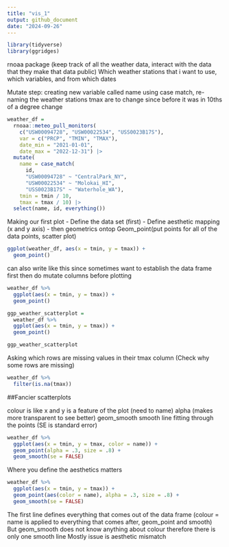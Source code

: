 ```yaml
---
title: "vis_1"
output: github_document
date: "2024-09-26"
---
```


```r
library(tidyverse)
library(ggridges)
```

rnoaa package (keep track of all the weather data, interact with the data that they make that data public)
Which weather stations that i want to use, which variables, and from which dates

Mutate step: creating new variable called name using case match, re-naming the weather stations 
tmax are to change since before it was in 10ths of a degree change 

```r
weather_df = 
  rnoaa::meteo_pull_monitors(
    c("USW00094728", "USW00022534", "USS0023B17S"),
    var = c("PRCP", "TMIN", "TMAX"), 
    date_min = "2021-01-01",
    date_max = "2022-12-31") |>
  mutate(
    name = case_match(
      id, 
      "USW00094728" ~ "CentralPark_NY", 
      "USW00022534" ~ "Molokai_HI",
      "USS0023B17S" ~ "Waterhole_WA"),
    tmin = tmin / 10,
    tmax = tmax / 10) |>
  select(name, id, everything())
```

Making our first plot 
- Define the data set (first)
- Define aesthetic mapping (x and y axis)
- then geometrics ontop 
    Geom_point(put points for all of the data points, scatter plot)

```r
ggplot(weather_df, aes(x = tmin, y = tmax)) + 
  geom_point()
```

can also write like this since sometimes want to establish the data frame first then do mutate columns before plotting
```r
weather_df %>% 
  ggplot(aes(x = tmin, y = tmax)) +
  geom_point()
```

```r
ggp_weather_scatterplot = 
  weather_df %>% 
  ggplot(aes(x = tmin, y = tmax)) + 
  geom_point()

ggp_weather_scatterplot
```

Asking which rows are missing values in their tmax column (Check why some rows are missing)
```r
weather_df %>% 
  filter(is.na(tmax))
```

##Fancier scatterplots 

colour is like x and y is a feature of the plot (need to name)
alpha (makes more transparent to see better)
geom_smooth smooth line fitting through the points (SE is standard error)
```r
weather_df %>% 
  ggplot(aes(x = tmin, y = tmax, color = name)) + 
  geom_point(alpha = .3, size = .8) + 
  geom_smooth(se = FALSE)
```

Where you define the aesthetics matters
```r
weather_df %>% 
  ggplot(aes(x = tmin, y = tmax)) + 
  geom_point(aes(color = name), alpha = .3, size = .8) + 
  geom_smooth(se = FALSE)
```

The first line defines everything that comes out of the data frame (colour = name is applied to everything that comes after, geom_point and smooth)
But geom_smooth does not know anything about colour therefore there is only one smooth line 
Mostly issue is aesthetic mismatch 
